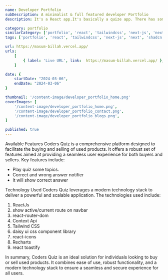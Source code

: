 ```yaml
---
name: Developer Portfolio
subDescription: A minimalist & full featured developer Portfolio
description: It's a React app.It's basically a quize app. There has some options and user can select an option. If answer is correct or wrong this app will notify you. You can choose option and app will be notify you this answer is correct or wrong. You can see correct answer also.

category: portfolio
similarCategory: ['portfolio', 'react', 'tailwindcss', 'next-js', 'next', 'shadcn']
tags: ['portfolio', 'react', 'tailwindcss', 'next-js', 'next', 'shadcn']

url: https://masum-billah.vercel.app/
urls:
    [
        { label: 'Live URL', link:  https://masum-billah.vercel.app/ },
    ]

date: {
    startDate: "2024-03-06",
    endDate: "2024-03-06"
}

thumbnail: '/content-image/developer_portfolio_home.png'
coverImages: [
    '/content-image/developer_portfolio_home.png',
    '/content-image/developer_portfolio_contact.png',
    '/content-image/developer_portfolio_blogs.png',
]

published: true
---
```


<Heading typo="h2">Available Features</Heading>
<Paragraph>
    Coders Quiz is a comprehensive platform designed to facilitate the buying
    and selling of used products. It offers a robust set of features aimed at
    providing a seamless user experience for both buyers and sellers. Key
    features include:
</Paragraph>
<ul>
    <li>Play quiz some topics.</li>
    <li>Correct and wrong answer notifier</li>
    <li>It will show correct answer</li>
</ul>


<Heading typo="h2">Technology Used</Heading>
<Paragraph>
    Coders Quiz leverages a modern technology stack to deliver a powerful and
    scalable application. The technologies used include:
</Paragraph>
<ol>
    <li>ReactJs</li>
    <li>show active/current route on navbar</li>
    <li>react-router-dom</li>
    <li>Context Api</li>
    <li>Tailwind CSS</li>
    <li>daisy ui css component library</li>
    <li>react-icons</li>
    <li>Recharts</li>
    <li>react toastify</li>
</ol>

<Paragraph>
    In summary, Coders Quiz is an ideal solution for individuals looking to buy
    or sell used products. It combines ease of use, robust functionality, and a
    modern technology stack to ensure a seamless and secure experience for all
    users.
</Paragraph>
